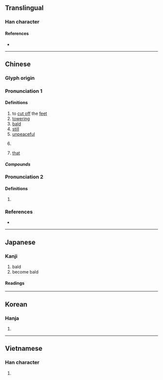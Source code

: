 {{also|ㄫ}}
{{character info/new}}
{{character info/new|codepoint=0xFA0C}}
==Translingual==

===Han character===
{{Han char|rn=10|rad=儿|as=01|sn=3|four=10210|canj=MU|ids=⿱一儿}}

====References====
* {{Han ref|kx=0123.020|dkj=01337|dj=0257.220|hdz=10264.050|uh=5140|ud=20800|bh=A461|bd=42081}}

----

==Chinese==
{{zh-forms}}

===Glyph origin===
{{Han etym}}

===Pronunciation 1===
{{zh-pron
|m=wù
|c=ngat6
|mn=gu̍t
|mc=y
|oc=y
|cat=v,a,adv,part,pron
}}

====Definitions====
{{zh-hanzi}}

# to [[cut off]] the [[feet]]
# [[towering]]
# [[bald]]
# [[still]]
# [[unpeaceful]]
# {{rfv-sense|zh}} {{n-g|A meaningless participle.}}
# {{lb|zh|dialectal Mandarin}} [[that]] <!-- see 汪化云. 方言远指代词“乜、兀”的词源[J]. 汉字文化, 2007(4):50-52.-->

=====Compounds=====
{{zh-der|保兀赤|兀傲|兀兀|兀兀禿禿|兀剌|兀剌赤|兀坐|兀子|兀是|兀朮|兀的|兀的不|兀立|兀者|兀自|兀臬|兀良|兀誰|兀那|兀鷲|兀鷹|可兀的|崒兀|捽兀|搖兀|旭烈兀|畏兀字|硉兀|突兀|軟兀剌|醉兀兀|陶兀|陶陶兀兀}}

===Pronunciation 2===
{{zh-pron
|m=wū
}}

====Definitions====
{{zh-hanzi}}

# {{zh-only|兀禿}}
===References===
* {{R:twedu|A00263}}

----

==Japanese==

===Kanji===
{{ja-kanji|grade=|rs=儿01}}

# bald
# become bald

====Readings====
{{ja-readings
|on=こつ, ごつ
|kun=たか-い, はげる, あしきる
}}

----

==Korean==

===Hanja===
{{ko-hanja|hangeul=올|rv=ol|mr=ol}}

# {{defn|lang=ko|sort=儿01}}

----

==Vietnamese==

===Han character===
{{vi-hantu|[[ngột]], [[ngát]], [[ngút]]|rs=儿01}}

# {{defn|lang=vi|sort=儿01}}
